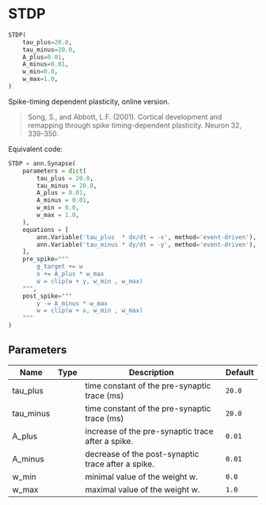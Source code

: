 # STDP { #ANNarchy.models.Synapses.STDP }

```python
STDP(
    tau_plus=20.0,
    tau_minus=20.0,
    A_plus=0.01,
    A_minus=0.01,
    w_min=0.0,
    w_max=1.0,
)
```

Spike-timing dependent plasticity, online version.

> Song, S., and Abbott, L.F. (2001). Cortical development and remapping through spike timing-dependent plasticity. Neuron 32, 339-350. 

Equivalent code:

```python
STDP = ann.Synapse(
    parameters = dict(
        tau_plus = 20.0,
        tau_minus = 20.0,
        A_plus = 0.01,
        A_minus = 0.01,
        w_min = 0.0,
        w_max = 1.0,
    ),
    equations = [
        ann.Variable('tau_plus  * dx/dt = -x', method='event-driven'),
        ann.Variable('tau_minus * dy/dt = -y', method='event-driven'),
    ],
    pre_spike="""
        g_target += w
        x += A_plus * w_max
        w = clip(w + y, w_min , w_max)
    """,
    post_spike="""
        y -= A_minus * w_max
        w = clip(w + x, w_min , w_max)
    """
)
```

## Parameters {.doc-section .doc-section-parameters}

| Name      | Type   | Description                                        | Default   |
|-----------|--------|----------------------------------------------------|-----------|
| tau_plus  |        | time constant of the pre-synaptic trace (ms)       | `20.0`    |
| tau_minus |        | time constant of the pre-synaptic trace (ms)       | `20.0`    |
| A_plus    |        | increase of the pre-synaptic trace after a spike.  | `0.01`    |
| A_minus   |        | decrease of the post-synaptic trace after a spike. | `0.01`    |
| w_min     |        | minimal value of the weight w.                     | `0.0`     |
| w_max     |        | maximal value of the weight w.                     | `1.0`     |